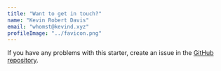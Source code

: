 ```yaml
---
title: "Want to get in touch?"
name: "Kevin Robert Davis"
email: "whomst@kevind.xyz"
profileImage: "../favicon.png"
---
```


If you have any problems with this starter, create an issue in the <a href="https://github.com/konstantinmuenster/gatsby-starter-portfolio-minimal" target="_blank" rel="nofollow noopener noreferrer" aria-label="External Link"><Underlining color={Theme.colors.tertiary} hoverColor={Theme.colors.secondary}>GitHub repository</Underlining></a>.